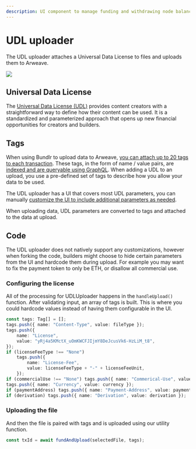 ```yaml
---
description: UI component to manage funding and withdrawing node balances
---
```



# UDL uploader

The UDL uploader attaches a Universal Data License to files and uploads them to Arweave.

<img
	className="border border-[#FEF4EE] rounded-xl mt-5 md:w-2/6 w-full"
	src="/img/provenance-toolkit/udl-uploader.png"
/>

## Universal Data License

The [Universal Data License (UDL)](https://mirror.xyz/0x64eA438bd2784F2C52a9095Ec0F6158f847182d9/AjNBmiD4A4Sw-ouV9YtCO6RCq0uXXcGwVJMB5cdfbhE) provides content creators with a straightforward way to define how their content can be used. It is a standardized and parameterized approach that opens up new financial opportunities for creators and builders.

## Tags

When using Bundlr to upload data to Arweave, [you can attach up to 20 tags to each transaction](/developer-docs/tags). These tags, in the form of name / value pairs, are [indexed and are queryable using GraphQL](/developer-docs/graphql). When adding a UDL to an upload, you use a pre-defined set of tags to describe how you allow your data to be used.

The UDL uploader has a UI that covers most UDL parameters, you can manually [customize the UI to include additional parameters as needed](https://dev.to/fllstck/monetize-your-content-with-the-udl-1i1l).

When uploading data, UDL parameters are converted to tags and attached to the data at upload.

## Code

The UDL uploader does not natively support any customizations, however when forking the code, builders might choose to hide certain parameters from the UI and hardcode them during upload. For example you may want to fix the payment token to only be ETH, or disallow all commercial use.

### Configuring the license

All of the processing for UDLUploader happens in the `handleUpload()` function. After validating input, an array of tags is built. This is where you could hardcode values instead of having them configurable in the UI.

```ts filename="components/UDLUploader.tsx"
const tags: Tag[] = [];
tags.push({ name: "Content-Type", value: fileType });
tags.push({
	name: "License",
	value: "yRj4a5KMctX_uOmKWCFJIjmY8DeJcusVk6-HzLiM_t8",
});
if (licenseFeeType !== "None")
	tags.push({
		name: "License-Fee",
		value: licenseFeeType + "-" + licenseFeeUnit,
	});
if (commercialUse !== "None") tags.push({ name: "Commerical-Use", value: commercialUse });
tags.push({ name: "Currency", value: currency });
if (paymentAddress) tags.push({ name: "Payment-Address", value: paymentAddress });
if (derivation) tags.push({ name: "Derivation", value: derivation });
```

### Uploading the file

And then the file is paired with tags and is uploaded using our utility function.

```ts filename="components/UDLUploader.tsx"
const txId = await fundAndUpload(selectedFile, tags);
```
